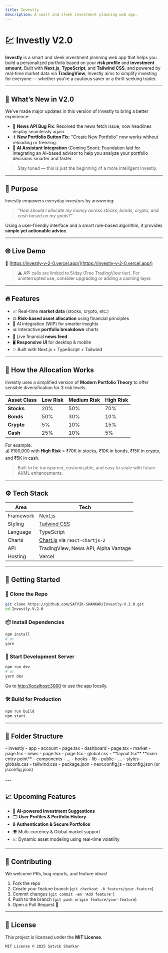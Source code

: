```yaml
---
title: Investly 
description: A smart and sleek investment planning web app.
---
```



# 💹 Investly V2.0

**Investly** is a smart and sleek investment planning web app that helps you build a personalized portfolio based on your **risk profile** and **investment amount**. Built with **Next.js**, **TypeScript**, and **Tailwind CSS**, and powered by real-time market data via **TradingView**, Investly aims to simplify investing for everyone — whether you're a cautious saver or a thrill-seeking trader.

---

## 🚀 What’s New in V2.0

We've made major updates in this version of Investly to bring a better experience:

- 🔧 **News API Bug Fix**: Resolved the news fetch issue, now headlines display seamlessly again.
- ➕ **New Portfolio Button Fix**: "Create New Portfolio" now works without reloading or freezing.
- 🤖 **AI Assistant Integration** (Coming Soon): Foundation laid for integrating an AI-based advisor to help you analyze your portfolio decisions smarter and faster.

> Stay tuned — this is just the beginning of a more intelligent Investly.

---

## 🎯 Purpose

Investly empowers everyday investors by answering:

> _"How should I allocate my money across stocks, bonds, crypto, and cash based on my goals?"_

Using a user-friendly interface and a smart rule-based algorithm, it provides **simple yet actionable advice**.

---

## 🌐 Live Demo

🔗 [https://investly-v-2-0.vercel.app/](https://investly-v-2-0.vercel.app/)

> ⚠️ API calls are limited to 5/day (Free TradingView tier). For uninterrupted use, consider upgrading or adding a caching layer.

---

## 🔥 Features

- 📈 Real-time **market data** (stocks, crypto, etc.)
- ⚖️ **Risk-based asset allocation** using financial principles
- 🧠 AI integration (WIP) for smarter insights
- 📊 Interactive **portfolio breakdown** charts
- 📰 Live financial **news feed**
- 🖥️ **Responsive UI** for desktop & mobile
- ✨ Built with Next.js + TypeScript + Tailwind

---

## 🧠 How the Allocation Works

Investly uses a simplified version of **Modern Portfolio Theory** to offer sensible diversification for 3 risk levels.

| Asset Class | Low Risk | Medium Risk | High Risk |
|-------------|----------|-------------|-----------|
| **Stocks**  | 20%      | 50%         | 70%       |
| **Bonds**   | 50%      | 30%         | 10%       |
| **Crypto**  | 5%       | 10%         | 15%       |
| **Cash**    | 25%      | 10%         | 5%        |

For example:  
💰 ₹100,000 with **High Risk** = ₹70K in stocks, ₹10K in bonds, ₹15K in crypto, and ₹5K in cash.

> Built to be transparent, customizable, and easy to scale with future AI/ML enhancements.

---

## ⚙️ Tech Stack

| Area       | Tech                     |
|------------|--------------------------|
| Framework  | [Next.js](https://nextjs.org/) |
| Styling    | [Tailwind CSS](https://tailwindcss.com/) |
| Language   | TypeScript               |
| Charts     | [Chart.js](https://www.chartjs.org/) via `react-chartjs-2` |
| API        | TradingView, News API, Alpha Vantage    |
| Hosting    | Vercel                   |

---

## 🧪 Getting Started

### 🔁 Clone the Repo

```bash
git clone https://github.com/SATVIK-SHANKAR/Investly-V.2.0.git
cd Investly-V.2.0
```

### 📦 Install Dependencies

```bash
npm install
# or
yarn
```

### 🚀 Start Development Server

```bash
npm run dev
# or
yarn dev
```

Go to [http://localhost:3000](http://localhost:3000) to use the app locally.

### 🛠️ Build for Production

```bash
npm run build
npm start
```

---

## 🧩 Folder Structure

<FileTree>
- investly
    - app
        - account
            - page.tsx
        - dashboard
            - page.tsx
        - market
            - page.tsx
        - news
            - page.tsx
        - page.tsx
        - global.css
        - **layout.tsx**  **main entry point**
    - components
        - ...
    - hooks
    - lib
    - public
        - ...
    - styles
        - globals.css
        - tailwind.css
    - package.json
    - next.config.js
    - tsconfig.json (or jsconfig.json)
</FileTree>

<br/>
<br/>
---

## 📈 Upcoming Features

- 🧠 **AI-powered Investment Suggestions**
- 🗂️ **User Profiles & Portfolio History**
- 🔒 **Authentication & Secure Portfolios**
- 🌍 Multi-currency & Global market support
- 💹 Dynamic asset modeling using real-time volatility

---

## 🤝 Contributing

We welcome PRs, bug reports, and feature ideas!

1. Fork the repo  
2. Create your feature branch (`git checkout -b feature/your-feature`)  
3. Commit changes (`git commit -am 'Add feature'`)  
4. Push to the branch (`git push origin feature/your-feature`)  
5. Open a Pull Request 🎉

---

## 📜 License

This project is licensed under the **MIT License**.

```
MIT License © 2025 Satvik Shankar
```